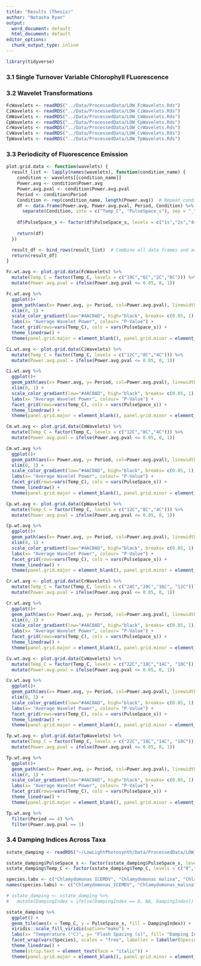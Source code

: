 ```yaml
---
title: "Results (Thesis)"
author: "Natasha Ryan"
output: 
  word_document: default
  html_document: default
editor_options: 
  chunk_output_type: inline
---
```


```r
library(tidyverse)
```


### 3.1 Single Turnover Variable Chlorophyll FLuorescence 

### 3.2 Wavelet Transformations 
```r
FcWavelets <- readRDS("../Data/ProcessedData/LOW_FcWavelets.Rds")
CiWavelets <- readRDS("../Data/ProcessedData/LOW_CiWavelets.Rds")
CmWavelets <- readRDS("../Data/ProcessedData/LOW_CmWavelets.Rds")
CpWavelets <- readRDS("../Data/ProcessedData/LOW_CpWavelets.Rds")
CrWavelets <- readRDS("../Data/ProcessedData/LOW_CrWavelets.Rds")
CvWavelets <- readRDS("../Data/ProcessedData/LOW_CvWavelets.Rds")
TpWavelets <- readRDS("../Data/ProcessedData/LOW_TpWavelets.Rds")
```


### 3.3 Periodicity of Fluorescence Emission

```r
plot.grid.data <- function(wavelets) {
  result_list <- lapply(names(wavelets), function(condition_name) {
    condition <- wavelets[[condition_name]]
    Power.avg <- condition$Power.avg
    Power.avg.pval <- condition$Power.avg.pval
    Period <- condition$Period
    Condition <- rep(condition_name, length(Power.avg))  # Repeat condition name for each row
    df <- data.frame(Power.avg, Power.avg.pval, Period, Condition) %>%
      separate(Condition, into = c("Temp_C", "PulseSpace_s"), sep = "_") 
    
    df$PulseSpace_s <- factor(df$PulseSpace_s, levels = c("1s","2s","4s","8s","16s"))
    
    return(df)
  })

  result_df <- bind_rows(result_list)  # Combine all data frames and add a column for element names
  return(result_df)
}
```


```r
Fc.wt.avg <- plot.grid.data(FcWavelets) %>% 
  mutate(Temp_C = factor(Temp_C, levels = c("10C","6C","2C","0C"))) %>%
  mutate(Power.avg.pval = ifelse(Power.avg.pval <= 0.05, 0, 1))

Fc.wt.avg %>%
  ggplot()+ 
  geom_path(aes(x= Power.avg, y= Period, col=Power.avg.pval), linewidth=0.8) +
  xlim(0, 1) + 
  scale_color_gradient(low="#4AC0AD", high="black", breaks= c(0.05, 1), labels= c("≤ 0.05", "> 0.05"), guide="legend") +
  labs(x= "Average Wavelet Power", colour= "P-Value") +
  facet_grid(rows=vars(Temp_C), cols = vars(PulseSpace_s)) +
  theme_linedraw() +
  theme(panel.grid.major = element_blank(), panel.grid.minor = element_blank()) 
```


```r
Ci.wt.avg <- plot.grid.data(CiWavelets) %>%
  mutate(Temp_C = factor(Temp_C, levels = c("12C","8C","4C"))) %>%
  mutate(Power.avg.pval = ifelse(Power.avg.pval <= 0.05, 0, 1))

Ci.wt.avg %>%
  ggplot()+ 
  geom_path(aes(x= Power.avg, y= Period, col=Power.avg.pval), linewidth=0.8) +
  xlim(0, 1) + 
  scale_color_gradient(low="#4AC0AD", high="black", breaks= c(0.05, 1), labels= c("≤ 0.05", "> 0.05"), guide="legend") +
  labs(x= "Average Wavelet Power", colour= "P-Value") +
  facet_grid(rows=vars(Temp_C), cols = vars(PulseSpace_s)) +
  theme_linedraw() +
  theme(panel.grid.major = element_blank(), panel.grid.minor = element_blank()) 
```

```r
Cm.wt.avg <- plot.grid.data(CmWavelets) %>%
  mutate(Temp_C = factor(Temp_C, levels = c("12C","8C","4C"))) %>%
  mutate(Power.avg.pval = ifelse(Power.avg.pval <= 0.05, 0, 1))

Cm.wt.avg %>%
  ggplot()+ 
  geom_path(aes(x= Power.avg, y= Period, col=Power.avg.pval), linewidth=0.8) +
  xlim(0, 1) + 
  scale_color_gradient(low="#4AC0AD", high="black", breaks= c(0.05, 1), labels= c("≤ 0.05", "> 0.05"), guide="legend") +
  labs(x= "Average Wavelet Power", colour= "P-Value") +
  facet_grid(rows=vars(Temp_C), cols = vars(PulseSpace_s)) +
  theme_linedraw() +
  theme(panel.grid.major = element_blank(), panel.grid.minor = element_blank()) 
```

```r
Cp.wt.avg <- plot.grid.data(CpWavelets) %>%
  mutate(Temp_C = factor(Temp_C, levels = c("12C","8C","4C"))) %>%
  mutate(Power.avg.pval = ifelse(Power.avg.pval <= 0.05, 0, 1))

Cp.wt.avg %>%
  ggplot()+ 
  geom_path(aes(x= Power.avg, y= Period, col=Power.avg.pval), linewidth=0.8) +
  xlim(0, 1) + 
  scale_color_gradient(low="#4AC0AD", high="black", breaks= c(0.05, 1), labels= c("≤ 0.05", "> 0.05"), guide="legend") +
  labs(x= "Average Wavelet Power", colour= "P-Value") +
  facet_grid(rows=vars(Temp_C), cols = vars(PulseSpace_s)) +
  theme_linedraw() +
  theme(panel.grid.major = element_blank(), panel.grid.minor = element_blank()) 
```

```r
Cr.wt.avg <- plot.grid.data(CrWavelets) %>%
  mutate(Temp_C = factor(Temp_C, levels = c("24C","20C","16C", "12C"))) %>%
  mutate(Power.avg.pval = ifelse(Power.avg.pval <= 0.05, 0, 1))

Cr.wt.avg %>%
  ggplot()+ 
  geom_path(aes(x= Power.avg, y= Period, col=Power.avg.pval), linewidth=0.8) +
  xlim(0, 1) + 
  scale_color_gradient(low="#4AC0AD", high="black", breaks= c(0.05, 1), labels= c("≤ 0.05", "> 0.05"), guide="legend") +
  labs(x= "Average Wavelet Power", colour= "P-Value") +
  facet_grid(rows=vars(Temp_C), cols = vars(PulseSpace_s)) +
  theme_linedraw() +
  theme(panel.grid.major = element_blank(), panel.grid.minor = element_blank()) 
```

```r
Cv.wt.avg <- plot.grid.data(CvWavelets) %>%
  mutate(Temp_C = factor(Temp_C, levels = c("22C","18C","14C", "10C"))) %>%
  mutate(Power.avg.pval = ifelse(Power.avg.pval <= 0.05, 0, 1))

Cv.wt.avg %>%
  ggplot()+ 
  geom_path(aes(x= Power.avg, y= Period, col=Power.avg.pval), linewidth=0.8) +
  xlim(0, 1) + 
  scale_color_gradient(low="#4AC0AD", high="black", breaks= c(0.05, 1), labels= c("≤ 0.05", "> 0.05"), guide="legend") +
  labs(x= "Average Wavelet Power", colour= "P-Value") +
  facet_grid(rows=vars(Temp_C), cols = vars(PulseSpace_s)) +
  theme_linedraw() +
  theme(panel.grid.major = element_blank(), panel.grid.minor = element_blank()) 
```

```r
Tp.wt.avg <- plot.grid.data(TpWavelets) %>%
  mutate(Temp_C = factor(Temp_C, levels = c("22C","18C","14C", "10C"))) %>%
  mutate(Power.avg.pval = ifelse(Power.avg.pval <= 0.05, 0, 1))

Tp.wt.avg %>%
  ggplot()+ 
  geom_path(aes(x= Power.avg, y= Period, col=Power.avg.pval), linewidth=0.8) +
  xlim(0, 1) + 
  scale_color_gradient(low="#4AC0AD", high="black", breaks= c(0.05, 1), labels= c("≤ 0.05", "> 0.05"), guide="legend") +
  labs(x= "Average Wavelet Power", colour= "P-Value") +
  facet_grid(rows=vars(Temp_C), cols = vars(PulseSpace_s)) +
  theme_linedraw() +
  theme(panel.grid.major = element_blank(), panel.grid.minor = element_blank()) 
```

```r
Tp.wt.avg %>%
  filter(Period == 4) %>%
  filter(Power.avg.pval == 1)
```
### 3.4 Damping Indices Across Taxa 

```r
sstate_damping <- readRDS("~/LowLightPhotosynth/Data/ProcessedData/LOW_SState_Damping.Rds")

sstate_damping$PulseSpace_s <- factor(sstate_damping$PulseSpace_s, levels = c("1","2","4","8","16"))
sstate_damping$Temp_C <- factor(sstate_damping$Temp_C, levels = c("0","2","4","6","8","10","12","14","16","18","20","22","24"))

species.labs <- c("Chlamydomonas ICEMDV", "Chlamydomonas malina", "Chlamydomonas priscuii", "Chlamydomonas reinhardtii", "Chlorella vulgaris", "Fragilariopsis cylindrus", "Thalassiosira pseudonana")
names(species.labs) <- c("Chlamydomonas_ICEMDV", "Chlamydomonas_malina", "Chlamydomonas_priscuii", "Chlamydomonas_reinhardtii", "Chlorella_vulgaris", "Fragilariopsis_cylindrus", "Thalassiosira_pseudonana")

# sstate_damping <- sstate_damping %>%
#   mutate(DampingIndex = ifelse(DampingIndex == 0, NA, DampingIndex))
```


```r
sstate_damping %>% 
  ggplot() + 
  geom_tile(aes(x = Temp_C, y = PulseSpace_s, fill = DampingIndex)) +  
  viridis::scale_fill_viridis(option="mako") + 
  labs(x= "Temperature (°C)", y= "Flash Spacing (s)", fill= "Damping Index") + 
  facet_wrap(vars(Species), scales = "free", labeller = labeller(Species=species.labs)) +  
  theme_linedraw() +
  theme(strip.text = element_text(face = "italic")) +
  theme(panel.grid.major = element_blank(), panel.grid.minor = element_blank()) 
```




